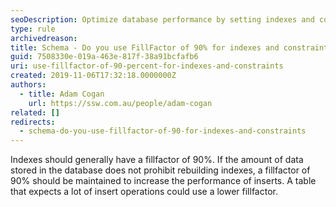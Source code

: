 ```yaml
---
seoDescription: Optimize database performance by setting indexes and constraints to a fillfactor of 90% for efficient inserts.
type: rule
archivedreason:
title: Schema - Do you use FillFactor of 90% for indexes and constraints?
guid: 7508330e-019a-463e-817f-38a91bcfafb6
uri: use-fillfactor-of-90-percent-for-indexes-and-constraints
created: 2019-11-06T17:32:18.0000000Z
authors:
  - title: Adam Cogan
    url: https://ssw.com.au/people/adam-cogan
related: []
redirects:
  - schema-do-you-use-fillfactor-of-90-for-indexes-and-constraints
---
```


Indexes should generally have a fillfactor of 90%. If the amount of data stored in the database does not prohibit rebuilding indexes, a fillfactor of 90% should be maintained to increase the performance of inserts.
A table that expects a lot of insert operations could use a lower fillfactor.